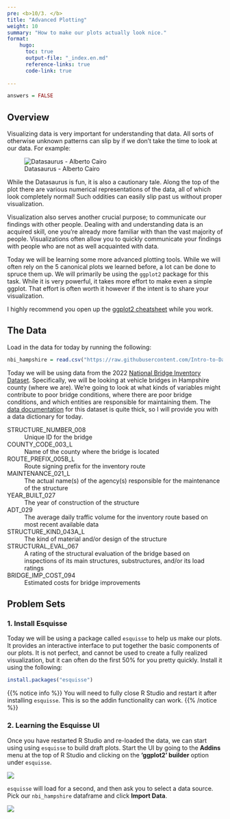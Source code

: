 ```yaml
---
pre: <b>10/3. </b>
title: "Advanced Plotting"
weight: 10
summary: "How to make our plots actually look nice."
format:
    hugo:
      toc: true
      output-file: "_index.en.md"
      reference-links: true
      code-link: true
      
---
```


```r
answers = FALSE
```

## Overview

Visualizing data is very important for understanding that data. All sorts of otherwise unknown patterns can slip by if we don't take the time to look at our data. For example:

![Datasaurus - Alberto Cairo](img/datasaurus.png)

While the Datasaurus is fun, it is also a cautionary tale. Along the top of the plot there are various numerical representations of the data, all of which look completely normal! Such oddities can easily slip past us without proper visualization.

Visualization also serves another crucial purpose; to communicate our findings with other people. Dealing with and understanding data is an acquired skill, one you're already more familiar with than the vast majority of people. Visualizations often allow you to quickly communicate your findings with people who are not as well acquainted with data.

Today we will be learning some more advanced plotting tools. While we will often rely on the 5 canonical plots we learned before, a lot can be done to spruce them up. We will primarily be using the `ggplot2` package for this task. While it is very powerful, it takes more effort to make even a simple ggplot. That effort is often worth it however if the intent is to share your visualization.

I highly recommend you open up the [ggplot2 cheatsheet](https://www.rstudio.org/links/data_visualization_cheat_sheet) while you work.

## The Data

Load in the data for today by running the following:

```r
nbi_hampshire = read.csv("https://raw.githubusercontent.com/Intro-to-Data-Science-Template/intro_to_data_science_reader/main/content/class_worksheets/12_adv_plot/data/nbi_hampshire.csv")
```

Today we will be using data from the 2022 [National Bridge Inventory Dataset](https://www.fhwa.dot.gov/bridge/nbi/ascii.cfm). Specifically, we will be looking at vehicle bridges in Hampshire county (where we are). We’re going to look at what kinds of variables might contribute to poor bridge conditions, where there are poor bridge conditions, and which entities are responsible for maintaining them. The [data documentation](https://www.fhwa.dot.gov/bridge/mtguide.pdf) for this dataset is quite thick, so I will provide you with a data dictionary for today.

STRUCTURE_NUMBER_008
:   Unique ID for the bridge

COUNTY_CODE_003_L
:   Name of the county where the bridge is located


ROUTE_PREFIX_005B_L
:   Route signing prefix for the inventory route

MAINTENANCE_021_L
:   The actual name(s) of the agency(s) responsible for the maintenance of the structure

YEAR_BUILT_027
:   The year of construction of the structure

ADT_029
:   The average daily traffic volume for the inventory route based on most recent available data

STRUCTURE_KIND_043A_L
:   The kind of material and/or design of the structure

STRUCTURAL_EVAL_067
:   A rating of the structural evaluation of the bridge based on inspections of its main structures, substructures, and/or its load ratings

BRIDGE_IMP_COST_094
:   Estimated costs for bridge improvements

## Problem Sets

### 1. Install Esquisse

Today we will be using a package called `esquisse` to help us make our plots. It provides an interactive interface to put together the basic components of our plots. It is not perfect, and cannot be used to create a fully realized visualization, but it can often do the first 50% for you pretty quickly. Install it using the following:

```r
install.packages("esquisse")
```

{{% notice info %}}
You will need to fully close R Studio and restart it after installing `esquisse`. This is so the addin functionality can work.
{{% /notice %}}

### 2. Learning the Esquisse UI

Once you have restarted R Studio and re-loaded the data, we can start using using `esquisse` to build draft plots. Start the UI by going to the **Addins** menu at the top of R Studio and clicking on the **'ggplot2' builder** option under `esquisse`.

![](img/esquisse_1.png)

`esquisse` will load for a second, and then ask you to select a data source. Pick our `nbi_hampshire` dataframe and click **Import Data**.

![](img/esquisse_2.png)



